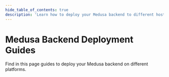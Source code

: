 ---
hide_table_of_contents: true
description: 'Learn how to deploy your Medusa backend to different hosting providers including DigitalOcean, Heroku, Railway, and more.'
---


# Medusa Backend Deployment Guides

Find in this page guides to deploy your Medusa backend on different platforms.

<DocCardList items={useCurrentSidebarCategory().items}/>